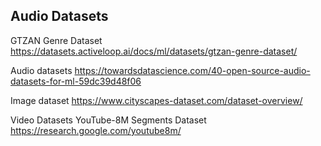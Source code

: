 ## Audio Datasets

GTZAN Genre Dataset
https://datasets.activeloop.ai/docs/ml/datasets/gtzan-genre-dataset/

Audio datasets
https://towardsdatascience.com/40-open-source-audio-datasets-for-ml-59dc39d48f06


Image dataset
https://www.cityscapes-dataset.com/dataset-overview/

Video Datasets
YouTube-8M Segments Dataset
https://research.google.com/youtube8m/

